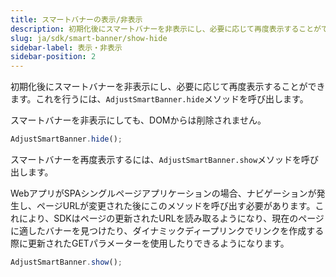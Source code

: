 ```yaml
---
title: スマートバナーの表示/非表示
description: 初期化後にスマートバナーを非表示にし、必要に応じて再度表示することができます。
slug: ja/sdk/smart-banner/show-hide
sidebar-label: 表示・非表示
sidebar-position: 2
---
```


初期化後にスマートバナーを非表示にし、必要に応じて再度表示することができます。これを行うには、`AdjustSmartBanner.hide`メソッドを呼び出します。

<Callout type="note">

スマートバナーを非表示にしても、DOMからは削除されません。

</Callout>

```js
AdjustSmartBanner.hide();
```

スマートバナーを再度表示するには、`AdjustSmartBanner.show`メソッドを呼び出します。

<Callout type="important">

WebアプリがSPAシングルページアプリケーションの場合、ナビゲーションが発生し、ページURLが変更された後にこのメソッドを呼び出す必要があります。これにより、SDKはページの更新されたURLを読み取るようになり、現在のページに適したバナーを見つけたり、ダイナミックディープリンクでリンクを作成する際に更新されたGETパラメーターを使用したりできるようになります。

</Callout>

```js
AdjustSmartBanner.show();
```

